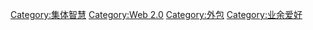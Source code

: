 {{Cat main}}

[[Category:集体智慧|Category:集体智慧]]
[[Category:Web_2.0|Category:Web 2.0]]
[[Category:外包|Category:外包]]
[[Category:业余爱好|Category:业余爱好]]